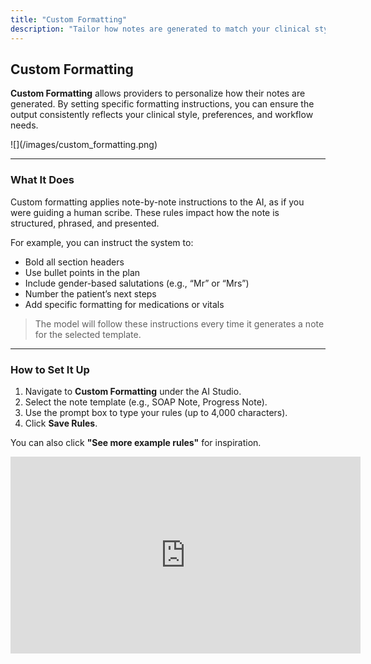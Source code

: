```yaml
---
title: "Custom Formatting"
description: "Tailor how notes are generated to match your clinical style."
---
```


## Custom Formatting

**Custom Formatting** allows providers to personalize how their notes are generated. By setting specific formatting instructions, you can ensure the output consistently reflects your clinical style, preferences, and workflow needs.

<Frame>
  ![](/images/custom_formatting.png)
</Frame>

---

### What It Does

Custom formatting applies note-by-note instructions to the AI, as if you were guiding a human scribe. These rules impact how the note is structured, phrased, and presented.

For example, you can instruct the system to:

- Bold all section headers
- Use bullet points in the plan
- Include gender-based salutations (e.g., “Mr” or “Mrs”)
- Number the patient’s next steps
- Add specific formatting for medications or vitals

> The model will follow these instructions every time it generates a note for the selected template.

---

### How to Set It Up

1. Navigate to **Custom Formatting** under the AI Studio.
2. Select the note template (e.g., SOAP Note, Progress Note).
3. Use the prompt box to type your rules (up to 4,000 characters).
4. Click **Save Rules**.

You can also click **"See more example rules"** for inspiration.

<Frame>
  <iframe width="560" height="315" src="https://www.youtube.com/embed/D_onXaL2P_I?si=2v2xhe_D96zFuuhw" title="YouTube video player" frameborder="0" allow="accelerometer; autoplay; clipboard-write; encrypted-media; gyroscope; picture-in-picture; web-share" referrerpolicy="strict-origin-when-cross-origin" allowfullscreen />
</Frame>

---

### Notes

- Formatting rules only apply to future scribe generations.
- To apply updated rules to a past note, you must **regenerate** that note.
- Each template can have its own formatting rules—great for specialists or multi-format teams.

---

### Examples of Useful Rules

```
- Use bullet points for all sections except Subjective.
- End each note with “Follow-up as needed.”
- Avoid abbreviations for diagnoses.
- Always refer to the patient as “the patient” (not “Pt.”).
```

## Formatting Examples

### Custom-formatting what content to include, add, or remove

- _"Create a numbered problem list based on the Subjective and Objective sections."_
- _"After the Assessment section, add a section called Assessment/Objective that includes a one-paragraph summary combining the Assessment and Objective sections, justifying the need for continued PT (unless the patient is to be discharged)."_
- _"Create a list of patient goals and/or progress toward goals based on the Subjective and Objective sections."_
- _"Under the heading Neuromuscular Re-education, create a comma-separated list of all neuromuscular re-education performed."_
- _"Under the heading Therapeutic Activities, create a comma-separated list of all therapeutic activities performed."_
- _"Under the heading Dry Needling, create a comma-separated list of all muscles released through dry needling and/or dry needling protocols used. If electrical stimulation was used with needling, include the duration."_
- _"Create the Assessment as a narrative describing what the PT did that day and how the patient responded."_
- _"Always document the general exam."_
- _"If I am speaking to the scribe before the start of a visit, all information discussed should be included in the documentation."_

### Custom formatting writing style

- _"When documenting pain levels, write them as a number out of 10 using numerals."_
- _"Never write the Subjective, Objective, Assessment, or Plan in a numbered list."_
- _"Refer to the patient by their name instead of 'patient'."_
- _"Never write a note in the first person."_
- _"Always abbreviate physical therapy as 'PT'."_
- _"The provider addressing the patient is always the physical therapist."_
- _"Refer to the PT as 'Therapist'."_